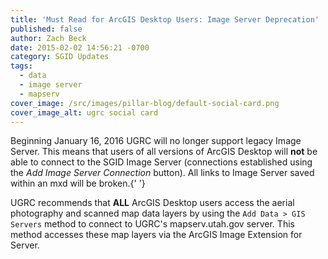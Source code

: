 ```yaml
---
title: 'Must Read for ArcGIS Desktop Users: Image Server Deprecation'
published: false
author: Zach Beck
date: 2015-02-02 14:56:21 -0700
category: SGID Updates
tags:
  - data
  - image server
  - mapserv
cover_image: /src/images/pillar-blog/default-social-card.png
cover_image_alt: ugrc social card
---
```



<p>
  Beginning January 16, 2016 UGRC will no longer support legacy Image Server. This means that users of all versions of
  ArcGIS Desktop will <strong>not</strong> be able to connect to the SGID Image Server (connections established using
  the <em>Add Image Server Connection</em> button). All links to Image Server saved within an mxd will be broken.{' '}
</p>
<p>
  UGRC recommends that <strong>ALL</strong> ArcGIS Desktop users access the aerial photography and scanned map data
  layers by using the <code>Add Data > GIS Servers</code> method to connect to UGRC's mapserv.utah.gov server. This
  method accesses these map layers via the ArcGIS Image Extension for Server.
</p>

<Contacts subject={frontmatter.title} contactKey="imagery" />
